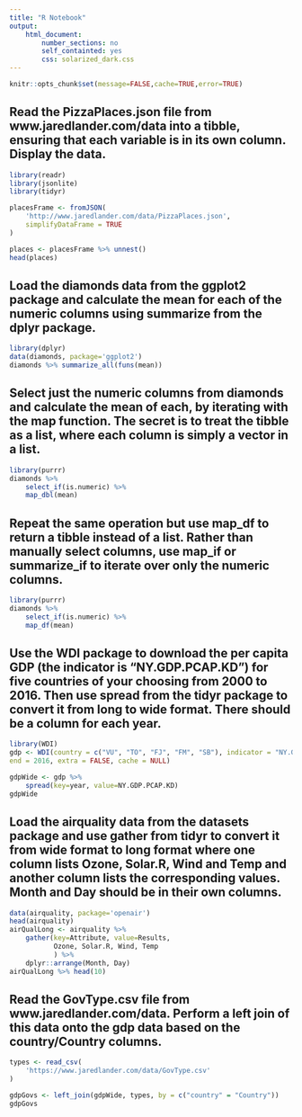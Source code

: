 ```yaml
---
title: "R Notebook"
output: 
    html_document: 
        number_sections: no
        self_containted: yes
        css: solarized_dark.css
---
```


```r
knitr::opts_chunk$set(message=FALSE,cache=TRUE,error=TRUE)
```
## Read the PizzaPlaces.json file from www.jaredlander.com/data into a tibble, ensuring that each variable is in its own column. Display the data.
```r
library(readr)
library(jsonlite)
library(tidyr)

placesFrame <- fromJSON(
    'http://www.jaredlander.com/data/PizzaPlaces.json', 
    simplifyDataFrame = TRUE
)

places <- placesFrame %>% unnest()
head(places)
```
## Load the diamonds data from the ggplot2 package and calculate the mean for each of the numeric columns using summarize from the dplyr package.
```r
library(dplyr)
data(diamonds, package='ggplot2')
diamonds %>% summarize_all(funs(mean))
```
## Select just the numeric columns from diamonds and calculate the mean of each, by iterating with the map function. The secret is to treat the tibble as a list, where each column is simply a vector in a list.
```r
library(purrr)
diamonds %>% 
    select_if(is.numeric) %>% 
    map_dbl(mean)

```
## Repeat the same operation but use map_df to return a tibble instead of a list. Rather than manually select columns, use map_if or summarize_if to iterate over only the numeric columns.
```r
library(purrr)
diamonds %>% 
    select_if(is.numeric) %>% 
    map_df(mean)
```
## Use the WDI package to download the per capita GDP (the indicator is “NY.GDP.PCAP.KD”) for five countries of your choosing from 2000 to 2016. Then use spread from the tidyr package to convert it from long to wide format. There should be a column for each year.
```r
library(WDI)
gdp <- WDI(country = c("VU", "TO", "FJ", "FM", "SB"), indicator = "NY.GDP.PCAP.KD", start = 2000,
end = 2016, extra = FALSE, cache = NULL)

gdpWide <- gdp %>% 
    spread(key=year, value=NY.GDP.PCAP.KD)
gdpWide
```
## Load the airquality data from the datasets package and use gather from tidyr to convert it from wide format to long format where one column lists Ozone, Solar.R, Wind and Temp and another column lists the corresponding values. Month and Day should be in their own columns.
```r
data(airquality, package='openair')
head(airquality)
airQualLong <- airquality %>%
    gather(key=Attribute, value=Results,
           Ozone, Solar.R, Wind, Temp
           ) %>% 
    dplyr::arrange(Month, Day)
airQualLong %>% head(10)
```

## Read the GovType.csv file from www.jaredlander.com/data. Perform a left join of this data onto the gdp data based on the country/Country columns.
```r
types <- read_csv(
    'https://www.jaredlander.com/data/GovType.csv'
)

gdpGovs <- left_join(gdpWide, types, by = c("country" = "Country"))
gdpGovs
```


